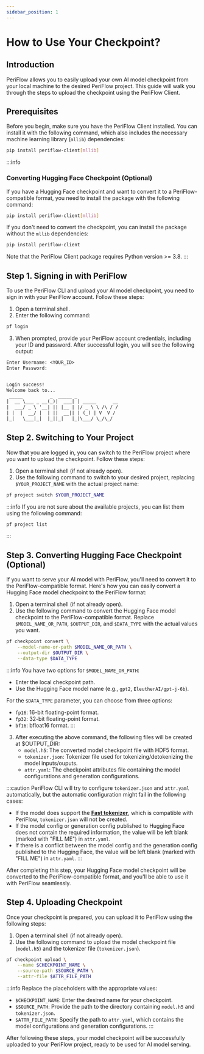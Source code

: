 ```yaml
---
sidebar_position: 1
---
```


# How to Use Your Checkpoint?

## Introduction

PeriFlow allows you to easily upload your own AI model checkpoint from your local machine to the desired PeriFlow project.
This guide will walk you through the steps to upload the checkpoint using the PeriFlow Client.

## Prerequisites

Before you begin, make sure you have the PeriFlow Client installed.
You can install it with the following command, which also includes the necessary machine learning library (`mllib`) dependencies:

```sh
pip install periflow-client[mllib]
```

:::info
### Converting Hugging Face Checkpoint (Optional)

If you have a Hugging Face checkpoint and want to convert it to a PeriFlow-compatible format, you need to install the package with the following command:

```sh
pip install periflow-client[mllib]
```

If you don't need to convert the checkpoint, you can install the package without the `mllib` dependencies:

```sh
pip install periflow-client
```

Note that the PeriFlow Client package requires Python version >= 3.8.
:::

## Step 1. Signing in with PeriFlow

To use the PeriFlow CLI and upload your AI model checkpoint, you need to sign in with your PeriFlow account. Follow these steps:

1. Open a terminal shell.
2. Enter the following command:

```sh
pf login
```

3. When prompted, provide your PeriFlow account credentials, including your ID and password. After successful login, you will see the following output:

```txt
Enter Username: <YOUR_ID>
Enter Password:


Login success!
Welcome back to...
 _____          _  _____ _
|  __ \___ _ __(_)|  ___| | _____      __
|  ___/ _ \ '__| || |__ | |/ _ \ \ /\ / /
| |  |  __/ |  | ||  __|| | (_) | V  V /
|_|   \___|_|  |_||_|   |_|\___/ \_/\_/

```

## Step 2. Switching to Your Project

Now that you are logged in, you can switch to the PeriFlow project where you want to upload the checkpoint. Follow these steps:

1. Open a terminal shell (if not already open).
2. Use the following command to switch to your desired project, replacing `$YOUR_PROJECT_NAME` with the actual project name:

```sh
pf project switch $YOUR_PROJECT_NAME
```

:::info
If you are not sure about the available projects, you can list them using the following command:

```sh
pf project list
```
:::

## Step 3. Converting Hugging Face Checkpoint (Optional)

If you want to serve your AI model with PeriFlow, you'll need to convert it to the PeriFlow-compatible format.
Here's how you can easily convert a Hugging Face model checkpoint to the PeriFlow format:

1. Open a terminal shell (if not already open).
2. Use the following command to convert the Hugging Face model checkpoint to the PeriFlow-compatible format. Replace `$MODEL_NAME_OR_PATH`, `$OUTPUT_DIR`, and `$DATA_TYPE` with the actual values you want.

```sh
pf checkpoint convert \
    --model-name-or-path $MODEL_NAME_OR_PATH \
    --output-dir $OUTPUT_DIR \
    --data-type $DATA_TYPE
```

:::info
You have two options for `$MODEL_NAME_OR_PATH`:

- Enter the local checkpoint path.
- Use the Hugging Face model name (e.g., `gpt2`, `EleutherAI/gpt-j-6b`).

For the `$DATA_TYPE` parameter, you can choose from three options:

- `fp16`: 16-bit floating-point format.
- `fp32`: 32-bit floating-point format.
- `bf16`: bfloat16 format.
:::

3. After executing the above command, the following files will be created at $OUTPUT_DIR:
    - `model.h5`: The converted model checkpoint file with HDF5 format.
    - `tokenizer.json`: Tokenizer file used for tokenizing/detokenizing the model inputs/ouputs.
    - `attr.yaml`: The checkpoint attributes file containing the model configurations and generation configurations.

:::caution
PeriFlow CLI will try to configure `tokenizer.json` and `attr.yaml` automatically, but the automatic configuration might fail in the following cases:

- If the model does support the [**Fast tokenizer**](https://huggingface.co/learn/nlp-course/chapter6/3), which is compatible with PeriFlow, `tokenizer.json` will not be created.
- If the model config or generation config published to Hugging Face does not contain the required information, the value will be left blank (marked with "FILL ME") in `attr.yaml`.
- If there is a conflict between the model config and the generation config published to the Hugging Face, the value will be left blank (marked with "FILL ME") in `attr.yaml`.
:::

After completing this step, your Hugging Face model checkpoint will be converted to the PeriFlow-compatible format, and you'll be able to use it with PeriFlow seamlessly.

## Step 4. Uploading Checkpoint

Once your checkpoint is prepared, you can upload it to PeriFlow using the following steps:

1. Open a terminal shell (if not already open).
2. Use the following command to upload the model checkpoint file (`model.h5`) and the tokenizer file (`tokenizer.json`).

```sh
pf checkpoint upload \
    --name $CHECKPOINT_NAME \
    --source-path $SOURCE_PATH \
    --attr-file $ATTR_FILE_PATH
```

:::info
Replace the placeholders with the appropriate values:

- `$CHECKPOINT_NAME`: Enter the desired name for your checkpoint.
- `$SOURCE_PATH`: Provide the path to the directory containing `model.h5` and `tokenizer.json`.
- `$ATTR_FILE_PATH`: Specify the path to `attr.yaml`, which contains the model configurations and generation configurations.
:::

After following these steps, your model checkpoint will be successfully uploaded to your PeriFlow project, ready to be used for AI model serving.
